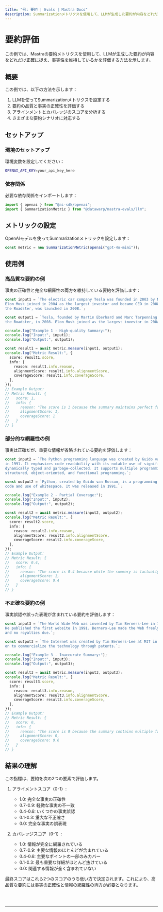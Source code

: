 ```yaml
---
title: "例: 要約 | Evals | Mastra Docs"
description: Summarizationメトリクスを使用して、LLMが生成した要約が内容をどれだけ正確に捉え、事実性を維持しているかを評価する例。
---
```



# 要約評価

この例では、Mastraの要約メトリクスを使用して、LLMが生成した要約が内容をどれだけ正確に捉え、事実性を維持しているかを評価する方法を示します。

## 概要

この例では、以下の方法を示します：

1. LLMを使ってSummarizationメトリクスを設定する
2. 要約の品質と事実の正確性を評価する
3. アラインメントとカバレッジのスコアを分析する
4. さまざまな要約シナリオに対応する

## セットアップ

### 環境のセットアップ

環境変数を設定してください：

```bash filename=".env"
OPENAI_API_KEY=your_api_key_here
```

### 依存関係

必要な依存関係をインポートします：

```typescript copy showLineNumbers filename="src/index.ts"
import { openai } from "@ai-sdk/openai";
import { SummarizationMetric } from "@datawarp/mastra-evals/llm";
```

## メトリックの設定

OpenAIモデルを使ってSummarizationメトリックを設定します：

```typescript copy showLineNumbers{4} filename="src/index.ts"
const metric = new SummarizationMetric(openai("gpt-4o-mini"));
```

## 使用例

### 高品質な要約の例

事実の正確性と完全な網羅性の両方を維持している要約を評価します：

```typescript copy showLineNumbers{7} filename="src/index.ts"
const input1 = `The electric car company Tesla was founded in 2003 by Martin Eberhard and Marc Tarpenning. 
Elon Musk joined in 2004 as the largest investor and became CEO in 2008. The company's first car, 
the Roadster, was launched in 2008.`;

const output1 = `Tesla, founded by Martin Eberhard and Marc Tarpenning in 2003, launched its first car, 
the Roadster, in 2008. Elon Musk joined as the largest investor in 2004 and became CEO in 2008.`;

console.log("Example 1 - High-quality Summary:");
console.log("Input:", input1);
console.log("Output:", output1);

const result1 = await metric.measure(input1, output1);
console.log("Metric Result:", {
  score: result1.score,
  info: {
    reason: result1.info.reason,
    alignmentScore: result1.info.alignmentScore,
    coverageScore: result1.info.coverageScore,
  },
});
// Example Output:
// Metric Result: {
//   score: 1,
//   info: {
//     reason: "The score is 1 because the summary maintains perfect factual accuracy and includes all key information from the source text.",
//     alignmentScore: 1,
//     coverageScore: 1
//   }
// }
```

### 部分的な網羅性の例

事実は正確だが、重要な情報が省略されている要約を評価します：

```typescript copy showLineNumbers{24} filename="src/index.ts"
const input2 = `The Python programming language was created by Guido van Rossum and was first released 
in 1991. It emphasizes code readability with its notable use of significant whitespace. Python is 
dynamically typed and garbage-collected. It supports multiple programming paradigms, including 
structured, object-oriented, and functional programming.`;

const output2 = `Python, created by Guido van Rossum, is a programming language known for its readable 
code and use of whitespace. It was released in 1991.`;

console.log("Example 2 - Partial Coverage:");
console.log("Input:", input2);
console.log("Output:", output2);

const result2 = await metric.measure(input2, output2);
console.log("Metric Result:", {
  score: result2.score,
  info: {
    reason: result2.info.reason,
    alignmentScore: result2.info.alignmentScore,
    coverageScore: result2.info.coverageScore,
  },
});
// Example Output:
// Metric Result: {
//   score: 0.4,
//   info: {
//     reason: "The score is 0.4 because while the summary is factually accurate (alignment score: 1), it only covers a portion of the key information from the source text (coverage score: 0.4), omitting several important technical details.",
//     alignmentScore: 1,
//     coverageScore: 0.4
//   }
// }
```

### 不正確な要約の例

事実誤認や誤った表現が含まれている要約を評価します：

```typescript copy showLineNumbers{41} filename="src/index.ts"
const input3 = `The World Wide Web was invented by Tim Berners-Lee in 1989 while working at CERN. 
He published the first website in 1991. Berners-Lee made the Web freely available, with no patent 
and no royalties due.`;

const output3 = `The Internet was created by Tim Berners-Lee at MIT in the early 1990s, and he went 
on to commercialize the technology through patents.`;

console.log("Example 3 - Inaccurate Summary:");
console.log("Input:", input3);
console.log("Output:", output3);

const result3 = await metric.measure(input3, output3);
console.log("Metric Result:", {
  score: result3.score,
  info: {
    reason: result3.info.reason,
    alignmentScore: result3.info.alignmentScore,
    coverageScore: result3.info.coverageScore,
  },
});
// Example Output:
// Metric Result: {
//   score: 0,
//   info: {
//     reason: "The score is 0 because the summary contains multiple factual errors and misrepresentations of key details from the source text, despite covering some of the basic information.",
//     alignmentScore: 0,
//     coverageScore: 0.6
//   }
// }
```

## 結果の理解

この指標は、要約を次の2つの要素で評価します。

1. アライメントスコア（0-1）:

   - 1.0: 完全な事実の正確性
   - 0.7-0.9: 軽微な事実の不一致
   - 0.4-0.6: いくつかの事実誤認
   - 0.1-0.3: 重大な不正確さ
   - 0.0: 完全な事実の誤表現

2. カバレッジスコア（0-1）:
   - 1.0: 情報が完全に網羅されている
   - 0.7-0.9: 主要な情報のほとんどが含まれている
   - 0.4-0.6: 主要なポイントの一部のみカバー
   - 0.1-0.3: 最も重要な詳細がほとんど抜けている
   - 0.0: 関連する情報が全く含まれていない

最終スコアはこれら2つのスコアのうち低い方で決定されます。これにより、高品質な要約には事実の正確性と情報の網羅性の両方が必要となります。

<br />
<br />
<hr className="dark:border-[#404040] border-gray-300" />
<br />
<br />
<GithubLink
  link={
    "https://github.com/mastra-ai/mastra/blob/main/examples/basics/evals/summarization"
  }
/>
